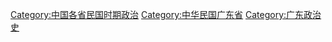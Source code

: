 [[Category:中国各省民国时期政治|Category:中国各省民国时期政治]]
[[Category:中华民国广东省|Category:中华民国广东省]]
[[Category:广东政治史|Category:广东政治史]]